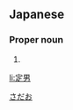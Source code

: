 ==Japanese==
{{ja-kanjitab|定|男}}

===Proper noun===
{{ja-pos|proper|さだお}}

# {{given name|male|lang=ja}}

[[Category:Japanese male given names|さだお]]

[[li:定男]]